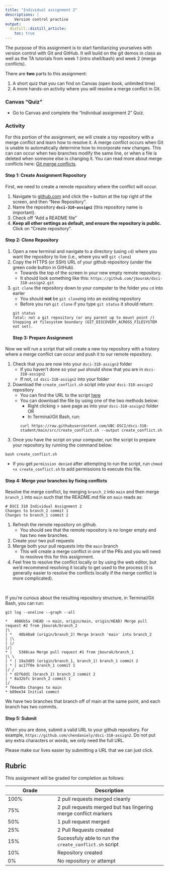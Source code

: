 ```yaml
---
title: "Individual assignment 2"
descriptions: |
    Version control practice
output:
  distill::distill_article:
    toc: true
---
```


The purpose of this assignment is to start familiarizing yourselves with version control with Git and GitHub.
It will build on the git demos in class as well as the TA tutorials from week 1 (intro shell/bash) and week 2 (merge conflicts).

There are **two** parts to this assignment:

1. A short quiz that you can find on Canvas (open book, unlimited time)
2. A more hands-on activity where you will resolve a merge conflict in Git.

### Canvas "Quiz"

- Go to Canvas and complete the "Individual assignment 2" Quiz.

### Activity

For this portion of the assignment,
we will create a toy repository with a merge conflict and learn how to resolve it.
A merge conflict occurs when Git is unable to automatically determine how to incorporate new changes.
This can can occur when two branches modify the same line,
or when a file is deleted when someone else is changing it.
You can read more about merge conflicts here: [Git merge conflicts](https://www.atlassian.com/git/tutorials/using-branches/merge-conflicts).

#### Step 1: Create Assignment Repository

First, we need to create a remote repository where the conflict will occur.

1. Navigate to [github.com](https://github.com/) and click the `+` button at the top right of the screen, and then "New Repository".
2. Name the repository **`dsci-310-assign2`** (this repository name is important).
3. Check off "Add a README file"
4. **Keep all other settings as default, and ensure the repository is public.** Click on "Create repository".

#### Step 2: Clone Repository

1. Open a new terminal and navigate to a directory (using `cd`) where you want the repository to live (i.e., where you will `git clone`)
2. Copy the HTTPS (or SSH) URL of your github repository (under the green code button in GitHub).
   - Towards the top of the screen in your new empty remote repository.
   - It should look something like this: `https://github.com/jbourak/dsci-310-assign2.git`
3. `git clone` the repository down to your computer to the folder you `cd` into earler
   - You should **not** be `git clone`ing into an existing repository
   - Before you run `git clone` if you type `git status` it should return:
```
git status
fatal: not a git repository (or any parent up to mount point /)
Stopping at filesystem boundary (GIT_DISCOVERY_ACROSS_FILESYSTEM not set).
```
#### Step 3: Prepare Assignment

Now we will run a script that will create a new toy repository with a history where a merge conflict can occur and push it to our remote repository.

1. Check that you are now into your `dsci-310-assign2` folder
   - If you haven't done so your `pwd` should show that you are in `dsci-310-assign2`
   - If not, `cd dsci-310-assign2` into your folder
2. Download the `create_conflict.sh` script into your `dsci-310-assign2` repository
   - You can find the URL to the script [here](https://raw.githubusercontent.com/UBC-DSCI/dsci-310-student/main/src/create_conflict.sh)
   - You can download the file by using one of the two methods below:
      - Right clicking > save page as into your `dsci-310-assign2` folder OR
      - In Terminal/Git Bash, run: 

      ```
      curl https://raw.githubusercontent.com/UBC-DSCI/dsci-310-student/main/src/create_conflict.sh --output create_conflict.sh
      ```

3. Once you have the script on your computer, run the script to prepare your repository by running the command below:

```shell
bash create_conflict.sh
```
- If you get `permission denied` after attempting to run the script, run `chmod +x create_conflict.sh` to add permissions to execute this file.


#### Step 4: Merge your branches by fixing conflicts

Resolve the merge conflict, by merging `branch_2` into `main` and then merge `branch_1` into `main` such that the README.md file on `main` reads as:

    # DSCI 310 Individual Assignment 2
    Changes to branch_2 commit 1
    Changes to branch_1 commit 2

1. Refresh the remote repository on github.
   - You should see that the remote repository is no longer empty and has two new branches.
2. Create your two pull requests
3. Merge both your pull requests into the `main` branch
   - This will create a merge conflict in one of the PRs and you will need to resolove this for this assignment.
4. Feel free to resolve the conflict locally or by using the web editor,
   but we'd recommend resolving it locally to get used to the process
   (it is generally easier to resolve the conflicts locally if the merge conflict is more complicated).


<br> 

If you're curious about the resulting repository structure, in Terminal/Git Bash, you can run:

```
git log --oneline --graph --all
```


```
*   4086b5a (HEAD -> main, origin/main, origin/HEAD) Merge pull request #2 from jbourak/branch_2
|\  
| *   48b40a0 (origin/branch_2) Merge branch 'main' into branch_2
| |\  
| |/  
|/|   
* |   5388caa Merge pull request #1 from jbourak/branch_1
|\ \  
| * | 19a3d05 (origin/branch_1, branch_1) branch_1 commit 2
| * | ac17f0e branch_1 commit 1
|/ /  
| * d2f6dd1 (branch_2) branch_2 commit 2
| * 8a32bfc branch_2 commit 1
|/  
* f6ea48a Changes to main
* b89ee34 Initial commit
```

We have two branches that branch off of main at the same point,
and each branch has two commits.

#### Step 5: Submit

When you are done, submit a valid URL to your github repository.
For example, `https://github.com/chendaniely/dsci-310-assign2`.
Do not put any extra characters or words, we only need the full URL.

Please make our lives easier by submitting a URL that we can just click.


## Rubric 

This assignment will be graded for completion as follows:

|Grade | Description |
|------|-------------|
| 100% | 2 pull requests merged cleanly
| 75%  | 2 pull requests merged but has lingering merge conflict markers
| 50%  | 1 pull request merged
| 25%  | 2 Pull Requests created
| 15%  | Sucessfuly able to run the `create_conflict.sh` script
| 10%  | Repository created
| 0%   | No repository or attempt
